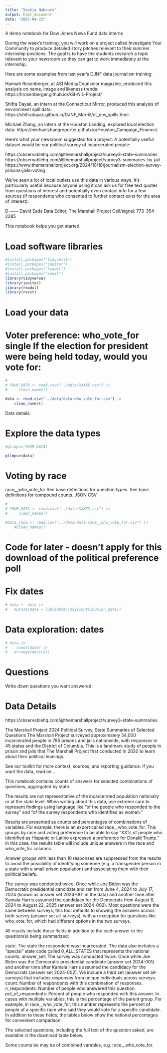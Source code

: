 ```yaml
---
title: "Sophia Nabours"
output: html_document
date: "2025-04-22"
---
```


A demo notebook for Dow Jones News Fund data interns

During the week’s training, you will work on a project called Investigate Your Community to produce detailed story pitches relevant to their summer internship positions. The goal is to have the students research a topic relevant to your newsroom so they can get to work immediately at the internship. 

Here are some examples from last year’s DJNF data journalism training:

Hannah Rosenberger, at ASI Media/Counselor magazine, produced this analysis on name, image and likeness trends: https://hrosenberger.github.io/ASI-NIL-Project/

Shifra Dayak, an intern at the Connecticut Mirror, produced this analysis of environment spill data: https://shifradayak.github.io/DJNF_Merrill/ct_env_spills.html.

Michael Zhang, an intern at the Houston Landing, explored local election data: https://michaelzhangreporter.github.io/Houston_Campaign_Finance/


Here's what your newsroom suggested for a project:
A potentially useful dataset would be our political survey of incarcerated people: 


https://observablehq.com/@themarshallproject/survey3-state-summaries 
https://observablehq.com/@themarshallproject/survey3-summaries-by-jail
https://www.themarshallproject.org/2024/10/18/journalism-election-survey-prisons-jails-voting 


We've seen a lot of local outlets use this data in various ways. It's particularly useful because anyone using it can ask us for free text quotes from questions of interest and potentially even contact info for a few sources (if respondents who consented to further contact exist for the area of interest). 


D
——
David Eads
Data Editor, The Marshall Project 
Cell/signal: 773-354-2285


This notebook helps you get started

# Load software libraries
```r
#install.packages("tidyverse")
#install.packages("janitor")
#install.packages("readxl")
#install.packages("rvest")
library(tidyverse)
library(janitor)
library(readxl)
library(rvest)

```


# Load your data

# Voter preference: who_vote_for	single	If the election for president were being held today, would you vote for:
```r

# 
# YOUR_DATA <- read.csv("../data/XXXXX.csv") |> 
#     clean_names()

data <- read.csv("../data/data-who_vote_for.csv") |> 
    clean_names()


```

Data details:


# Explore the data types
```r

#glimpse(YOUR_DATA)

glimpse(data)

```
# Voting by race
race__who_vote_for	See base definitions for question types.	See base definitions for compound counts.	JSON	CSV
```r

# 
# YOUR_DATA <- read.csv("../data/XXXXX.csv") |> 
#     clean_names()

#data_race <- read.csv("../data/data-race__who_vote_for.csv") |> 
    #clean_names()


```


# Code for later - doesn't apply for this download of the political preference poll

# Fix dates
```r
# data <- data |> 
#   mutate(date = lubridate::mdy(contribution_date))
```



# Data exploration: dates

```r
# data |> 
#    count(date) |> 
#   arrange(desc(n))
```




# Questions 

Write down questions you want answered:



# Data Details
https://observablehq.com/@themarshallproject/survey3-state-summaries

The Marshall Project 2024 Political Survey, State Summaries of Selected Questions
The Marshall Project surveyed approximately 54,000 incarcerated people in 785 prisons and jails nationwide, with responses in 45 states and the District of Columbia. This is a landmark study of people in prison and jails that The Marshall Project first conducted in 2020 to learn about their political leanings.

See our toolkit for more context, sources, and reporting guidance. If you want the data, read on...

This notebook contains counts of answers for selected combinations of questions, aggregated by state.

The results are not representative of the incarcerated population nationally or at the state level. When writing about this data, use extreme care to represent findings using language like "of the people who responded to the survey" and "of the survey respondents who identified as women."

Results are presented as counts and percentages of combinations of variables. For example, there is an export called race__who_vote_for. This groups by race and voting preference to be able to say "XX% of people who identified as Hispanic or Latino expressed a preference for Donald Trump." In this case, the results table will include unique answers in the race and who_vote_for columns.

Answer groups with less than 10 responses are suppressed from the results to avoid the possibility of identifying someone (e.g. a transgender person in a state with a small prison population) and associating them with their political beliefs.

The survey was conducted twice. Once while Joe Biden was the Democratic presidential candidate and ran from June 4, 2024 to July 17, 2024 (known as answer set 2024-001 in the data) and another time after Kamala Harris assumed the candidacy for the Democrats from August 8, 2024 to August 22, 2025 (answer set 2024-002). Most questions were the same between surveys; this tool defaults to showing the answers across both survey (answer set all-surveys), with an exception for questions like who_vote_for, which had different options in the two surveys.

All results include these fields in addition to the each answer to the question(s) being summarized:

state: The state the respondent was incarcerated. The data also includes a "special" state code called 0_ALL_STATES that represents the national counts.
answer_set: The survey was conducted twice. Once while Joe Biden was the Democratic presidential candidate (answer set 2024-001) and another time after Kamala Harris assumed the candidacy for the Democrats (answer set 2024-002). We include a third set (answer set all-surveys) that includes responses from unique individuals across surveys.
count: Number of respondents with this combination of responses.
n_respondents: Number of people who answered this question.
pct_of_respondents: Percent of people who responded with this answer. In cases with multiple variables, this is the percentage of the parent group. For example, in race__who_vote_for, this number represents the percent of people of a specific race who said they would vote for a specific candidate.
In addition to these fields, the tables below show the national percentages for convenient comparison.

The selected questions, including the full text of the question asked, are available in the download table below.

Some counts be may be of combined varables, e.g. race__who_vote_for.

